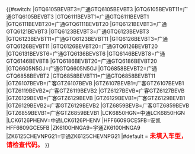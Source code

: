 {{#switch:{{{名称|}}}
|GTQ6105BEVBT3=广通GTQ6105BEVBT3
|GTQ6105BEVBT11=广通GTQ6105BEVBT3
|GTQ6111BEVBT1=广通GTQ6111BEVBT1
|GTQ6111BEVBT20=广通GTQ6111BEVBT20
|GTQ6121BEVBT3=广通GTQ6121BEVBT3
|GTQ6123BEVBT3=广通GTQ6123BEVBT3
|GTQ6123BEVBT11=广通GTQ6123BEVBT11
|GTQ6126BEVBT3=广通GTQ6126BEVBT11
|GTQ6126BEVBT20=广通GTQ6126BEVBT20
|GTQ6131BEVST6=广通GTQ6136BEVST6
|GTQ6146BEVBT8=广通GTQ6146BEVBT8
|GTQ6186BEVBT20=广通GTQ6186BEVBT20
|GTQ6605N5GJ=广通GTQ6605N5GJ
|GTQ6858BEVBT2=广通GTQ6858BEVBT2
|GTQ6858BEVBT11=广通GTQ6858BEVBT11
|GTZ6107BEVB=广客GTZ6107BEVB
|GTZ6107BEVB1=广客GTZ6107BEVB1
|GTZ6119BEVB2=广客GTZ6119BEVB2
|GTZ6127BEVB=广客GTZ6127BEVB
|GTZ6129BEVB=广客GTZ6129BEVB
|GTZ6129BEVB1=广客GTZ6129BEVB1
|GTZ6129BEVB2=广客GTZ6129BEVB2
|GTZ6859BEVB=广客GTZ6859BEVB
|GTZ6859BEVB1=广客GTZ6859BEVB1
|LCK6850HGN=中通LCK6850HGN
|LCK6126PHENV=中通LCK6126PHENV
|HFF6609GCE5FB=安凯HFF6609GCE5FB
|ZK6100HNGA9=宇通ZK6100HNGA9
|ZK6125CHEVNPG21=宇通ZK6125CHEVNPG21
|#default = <big><span style="color:red;">'''未填入车型，请检查代码。'''</span></big>
}}